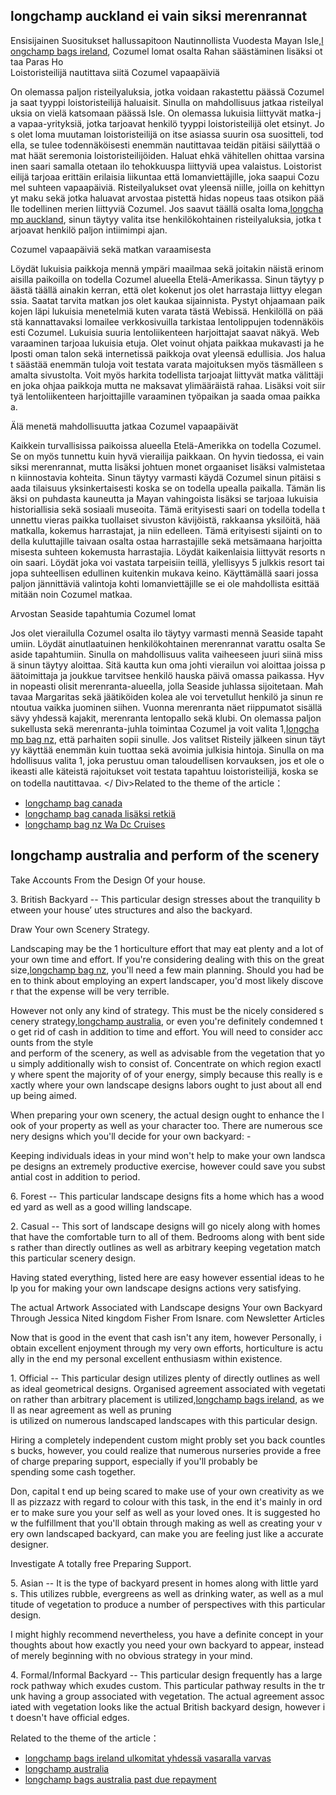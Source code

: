 == longchamp auckland  ei vain siksi merenrannat ==

<div style="word-break: break-all; thickness: 650px; ">
Ensisijainen Suositukset hallussapitoon Nautinnollista Vuodesta Mayan Isle,[http://longchampireland.weebly.com longchamp bags ireland], Cozumel lomat osalta Rahan säästäminen lisäksi ottaa Paras Ho <br/>
Loistoristeilijä nautittava siitä Cozumel vapaapäiviä

On olemassa paljon risteilyaluksia, jotka voidaan rakastettu päässä Cozumel ja saat tyyppi loistoristeilijä haluaisit. Sinulla on mahdollisuus jatkaa risteilyaluksia on vielä katsomaan päässä Isle. On olemassa lukuisia liittyvät matka-ja vapaa-yrityksiä, jotka tarjoavat henkilö tyyppi loistoristeilijä olet etsinyt. Jos olet loma muutaman loistoristeilijä on itse asiassa suurin osa suositteli, todella, se tulee todennäköisesti enemmän nautittavaa teidän pitäisi säilyttää omat häät seremonia loistoristeilijöiden. Haluat ehkä vähitellen ohittaa varsinainen saari samalla otetaan ilo tehokkuuspa liittyviä upea valaistus. Loistoristeilijä tarjoaa erittäin erilaisia ​​liikuntaa että lomanviettäjille, joka saapui Cozumel suhteen vapaapäiviä. Risteilyalukset ovat yleensä niille, joilla on kehittynyt maku sekä jotka haluavat arvostaa pistettä hidas nopeus taas otsikon päälle todellinen merien liittyviä Cozumel. Jos saavut täällä osalta loma,[http://longchampnz.weebly.com longchamp auckland], sinun täytyy valita itse henkilökohtainen risteilyaluksia, jotka tarjoavat henkilö paljon intiimimpi ajan.

Cozumel vapaapäiviä sekä matkan varaamisesta

Löydät lukuisia paikkoja mennä ympäri maailmaa sekä joitakin näistä erinomaisilla paikoilla on todella Cozumel alueella Etelä-Amerikassa. Sinun täytyy päästä täällä ainakin kerran, että olet kokenut jos olet harrastaja liittyy eleganssia. Saatat tarvita matkan jos olet kaukaa sijainnista. Pystyt ohjaamaan paikkojen läpi lukuisia menetelmiä kuten varata tästä Webissä. Henkilöllä on päästä kannattavaksi lomailee verkkosivuilla tarkistaa lentolippujen todennäköisesti Cozumel. Lukuisia suuria lentoliikenteen harjoittajat saavat näkyä. Web varaaminen tarjoaa lukuisia etuja. Olet voinut ohjata paikkaa mukavasti ja helposti oman talon sekä internetissä paikkoja ovat yleensä edullisia. Jos haluat säästää enemmän tuloja voit testata varata majoituksen myös täsmälleen samalta sivustolta. Voit myös harkita todellista tarjoajat liittyvät matka välittäjien joka ohjaa paikkoja mutta ne maksavat ylimääräistä rahaa. Lisäksi voit siirtyä lentoliikenteen harjoittajille varaaminen työpaikan ja saada omaa paikkaa.

Älä menetä mahdollisuutta jatkaa Cozumel vapaapäivät

Kaikkein turvallisissa paikoissa alueella Etelä-Amerikka on todella Cozumel. Se on myös tunnettu kuin hyvä vierailija paikkaan. On hyvin tiedossa, ei vain siksi merenrannat, mutta lisäksi johtuen monet orgaaniset lisäksi valmistetaan kiinnostavia kohteita. Sinun täytyy varmasti käydä Cozumel sinun pitäisi saada tilaisuus yksinkertaisesti koska se on todella upealla paikalla. Tämän lisäksi on puhdasta kauneutta ja Mayan vahingoista lisäksi se tarjoaa lukuisia historiallisia sekä sosiaali museoita. Tämä erityisesti saari on todella todella tunnettu vieras paikka tuollaiset sivuston kävijöistä, rakkaansa yksilöitä, häämatkalla, kokemus harrastajat, ja niin edelleen. Tämä erityisesti sijainti on todella kuluttajille taivaan osalta ostaa harrastajille sekä metsämaana harjoittamisesta suhteen kokemusta harrastajia. Löydät kaikenlaisia ​​liittyvät resorts noin saari. Löydät joka voi vastata tarpeisiin teillä, ylellisyys 5 julkkis resort tai jopa suhteellisen edullinen kuitenkin mukava keino. Käyttämällä saari jossa paljon jännittäviä valintoja kohti lomanviettäjille se ei ole mahdollista esittää mitään noin Cozumel matkaa.

Arvostan Seaside tapahtumia Cozumel lomat

Jos olet vierailulla Cozumel osalta ilo täytyy varmasti mennä Seaside tapahtumiin. Löydät ainutlaatuinen henkilökohtainen merenrannat varattu osalta Seaside tapahtumiin. Sinulla on mahdollisuus valita vaiheeseen juuri siinä missä sinun täytyy aloittaa. Sitä kautta kun oma johti vierailun voi aloittaa joissa päätoimittaja ja joukkue tarvitsee henkilö hauska päivä omassa paikassa. Hyvin nopeasti olisit merenranta-alueella, jolla Seaside juhlassa sijoitetaan. Mahtavaa Margaritas sekä jäätiköiden kolea ale voi tervetullut henkilö ja sinun rentoutua vaikka juominen siihen. Vuonna merenranta näet riippumatot sisällä sävy yhdessä kajakit, merenranta lentopallo sekä klubi. On olemassa paljon sukellusta sekä merenranta-juhla toimintaa Cozumel ja voit valita 1,[http://longchampnz.weebly.com longchamp bag nz], että parhaiten sopii sinulle. Jos valitset Risteily jälkeen sinun täytyy käyttää enemmän kuin tuottaa sekä avoimia julkisia hintoja. Sinulla on mahdollisuus valita 1, joka perustuu oman taloudellisen korvauksen, jos et ole oikeasti alle käteistä rajoitukset voit testata tapahtuu loistoristeilijä, koska se on todella nautittavaa.
</ Div>Related to the theme of the article：
 <ul>
  
   <li>[http://1314xsk.com/forum.php?mod=viewthread&tid=6052 longchamp bag canada]</li>
  
   <li>[http://wiki.adventuregaming.co.uk/index.php/User:Thlaouyn longchamp bag canada  lisäksi retkiä]</li>
  
   <li>[http://www.8big-emp.com/viewthread.php?tid=118654&extra= longchamp bag nz Wa Dc Cruises]</li>
  
 </ul>

== longchamp australia and perform of the scenery ==

<p>Take Accounts From the Design Of your house. </p>

<p>3. British Backyard -- This particular design stresses about the tranquility between your house&#8217; utes structures and also the backyard. </p>

<p>Draw Your own Scenery Strategy. </p>

<p>Landscaping may be the 1 horticulture effort that may eat plenty and a lot of your own time and effort. If you're considering dealing with this on the great size,[http://longchampnz.weebly.com longchamp bag nz], you'll need a few main planning. Should you had been to think about employing an expert landscaper, you'd most likely discover that the expense will be very terrible. </p>

<p>However not only any kind of strategy. This must be the nicely considered scenery strategy,[http://longchamp1-bagsaustralia.weebly.com longchamp australia], or even you're definitely condemned to get rid of cash in addition to time and effort. You will need to consider accounts from the style<br>and perform of the scenery, as well as advisable from the vegetation that you simply additionally wish to consist of. Concentrate on which region exactly where spent the majority of of your energy, simply because this really is exactly where your own landscape designs labors ought to just about all end up being aimed. </p>

<p>When preparing your own scenery, the actual design ought to enhance the look of your property as well as your character too. There are numerous scenery designs which you'll decide for your own backyard: -</p>

<p>Keeping individuals ideas in your mind won't help to make your own landscape designs an extremely productive exercise, however could save you substantial cost in addition to period. </p>

<p>6. Forest -- This particular landscape designs fits a home which has a wooded yard as well as a good willing landscape. </p>

<p>2. Casual -- This sort of landscape designs will go nicely along with homes that have the comfortable turn to all of them. Bedrooms along with bent sides rather than directly outlines as well as arbitrary keeping vegetation match this particular scenery design. </p>

<p>Having stated everything, listed here are easy however essential ideas to help you for making your own landscape designs actions very satisfying. </p>

<div style="word-break: break-all; thickness: 650px; ">
The actual Artwork Associated with Landscape designs Your own Backyard Through Jessica Nited kingdom Fisher From Isnare. com Newsletter Articles<br/>


<p>Now that is good in the event that cash isn't any item, however Personally, i obtain excellent enjoyment through my very own efforts, horticulture is actually in the end my personal excellent enthusiasm within existence. </p>










<p>1. Official -- This particular design utilizes plenty of directly outlines as well as ideal geometrical designs. Organised agreement associated with vegetation rather than arbitrary placement is utilized,[http://longchampireland.weebly.com longchamp bags ireland], as well as near agreement as well as pruning<br>is utilized on numerous landscaped landscapes with this particular design. </p>




<p>Hiring a completely independent custom might probly set you back countless bucks, however, you could realize that numerous nurseries provide a free of charge preparing support, especially if you'll probably be<br>spending some cash together. </p>







<p>Don, capital t end up being scared to make use of your own creativity as well as pizzazz with regard to colour with this task, in the end it's mainly in order to make sure you your self as well as your loved ones. It is suggested how the fulfillment that you'll obtain through making as well as creating your very own landscaped backyard, can make you are feeling just like a accurate designer. </p>

<p>Investigate A totally free Preparing Support. </p>








</div>




<p>5. Asian -- It is the type of backyard present in homes along with little yards. This utilizes rubble, evergreens as well as drinking water, as well as a multitude of vegetation to produce a number of perspectives with this particular design. </p>




<p>I might highly recommend nevertheless, you have a definite concept in your thoughts about how exactly you need your own backyard to appear, instead of merely beginning with no obvious strategy in your mind. </p>
















<p>4. Formal/Informal Backyard -- This particular design frequently has a large rock pathway which exudes custom. This particular pathway results in the trunk having a group associated with vegetation. The actual agreement associated with vegetation looks like the actual British backyard design, however it doesn't have official edges. </p>





Related to the theme of the article：
 <ul>
  
   <li>[http://osatp.com/forum.php?mod=viewthread&tid=27013 longchamp bags ireland  ulkomitat yhdessä vasaralla varvas]</li>
  
   <li>[http://longchamp1-bagsaustralia.weebly.com longchamp australia]</li>
  
   <li>[http://petnohome.net/forum.php?mod=viewthread&tid=107268 longchamp bags australia  past due repayment]</li>
  
 </ul>
